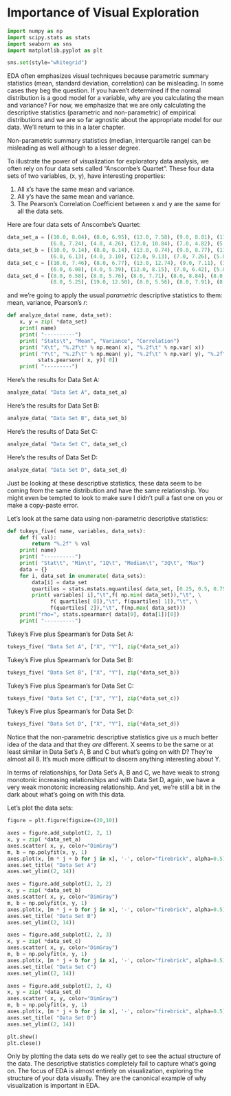 # Importance of Visual Exploration

```python
import numpy as np
import scipy.stats as stats
import seaborn as sns
import matplotlib.pyplot as plt

sns.set(style="whitegrid")
```

EDA often emphasizes visual techniques because parametric summary statistics (mean, standard deviation, correlation) can be misleading. In some cases they beg the question. If you haven't determined if the normal distribution is a good model for a variable, why are you calculating the mean and variance? For now, we emphasize that we are only calculating the descriptive statistics (parametric and non-parametric) of empirical distributions and we are so far agnostic about the appropriate model for our data. We'll return to this in a later chapter.

Non-parametric summary statistics (median, interquartile range) can be misleading as well although to a lesser degree. 

To illustrate the power of visualization for exploratory data analysis, we often rely on four data sets called "Anscombe's Quartet". These four data sets of two variables, (x, y), have interesting properties:

1. All x's have the same mean and variance.
2. All y's have the same mean and variance.
3. The Pearson's Correlation Coefficient between x and y are the same for all the data sets.


Here are four data sets of Anscombe's Quartet:

```python
data_set_a = [(10.0, 8.04), (8.0, 6.95), (13.0, 7.58), (9.0, 8.81), (11.0, 8.33), (14.0, 9.96), \
              (6.0, 7.24), (4.0, 4.26), (12.0, 10.84), (7.0, 4.82), (5.0, 5.68)]
data_set_b = [(10.0, 9.14), (8.0, 8.14), (13.0, 8.74), (9.0, 8.77), (11.0, 9.26), (14.0, 8.10), \
              (6.0, 6.13), (4.0, 3.10), (12.0, 9.13), (7.0, 7.26), (5.0, 4.74)]
data_set_c = [(10.0, 7.46), (8.0, 6.77), (13.0, 12.74), (9.0, 7.11), (11.0, 7.81), (14.0, 8.84), \
              (6.0, 6.08), (4.0, 5.39), (12.0, 8.15), (7.0, 6.42), (5.0, 5.73)]
data_set_d = [(8.0, 6.58), (8.0, 5.76), (8.0, 7.71), (8.0, 8.84), (8.0, 8.47), (8.0, 7.04), \
              (8.0, 5.25), (19.0, 12.50), (8.0, 5.56), (8.0, 7.91), (8.0, 6.89)]
```

and we're going to apply the usual *parametric* descriptive statistics to them: mean, variance, Pearson's $r$:

```python
def analyze_data( name, data_set):
    x, y = zip( *data_set)
    print( name)
    print( "----------")
    print( "Stats\t", "Mean", "Variance", "Correlation")
    print( "X\t", "%.2f\t" % np.mean( x), "%.2f\t" % np.var( x))
    print( "Y\t", "%.2f\t" % np.mean( y), "%.2f\t" % np.var( y), "%.2f" % \
          stats.pearsonr( x, y)[ 0])
    print( "---------")
```

Here's the results for Data Set A:

```python
analyze_data( "Data Set A", data_set_a)
```

Here's the results for Data Set B:

```python
analyze_data( "Data Set B", data_set_b)
```

Here's the results of Data Set C:

```python
analyze_data( "Data Set C", data_set_c)
```

Here's the results of Data Set D:

```python
analyze_data( "Data Set D", data_set_d)
```

Just be looking at these descriptive statistics, these data seem to be coming from the same distribution and have the same relationship. You might even be tempted to look to make sure I didn't pull a fast one on you or make a copy-paste error.

Let's look at the same data using non-parametric descriptive statistics:

```python
def tukeys_five( name, variables, data_sets):
    def f( val):
        return "%.2f" % val
    print( name)
    print( "----------")
    print( "Stat\t", "Min\t", "1Q\t", "Median\t", "3Q\t", "Max")
    data = {}
    for i, data_set in enumerate( data_sets):
        data[i] = data_set
        quartiles = stats.mstats.mquantiles( data_set, [0.25, 0.5, 0.75])    
        print( variables[ i],"\t",f( np.min( data_set)),"\t", \
              f( quartiles[ 0]),"\t", f(quartiles[ 1]),"\t", \
              f(quartiles[ 2]),"\t", f(np.max( data_set)))
    print("rho=", stats.spearmanr( data[0], data[1])[0])
    print( "----------")
```

Tukey's Five plus Spearman's for Data Set A:

```python
tukeys_five( "Data Set A", ["X", "Y"], zip(*data_set_a))
```

Tukey's Five plus Spearman's for Data Set B:

```python
tukeys_five( "Data Set B", ["X", "Y"], zip(*data_set_b))
```

Tukey's Five plus Spearman's for Data Set C:

```python
tukeys_five( "Data Set C", ["X", "Y"], zip(*data_set_c))
```

Tukey's Five plus Spearman's for Data Set D:

```python
tukeys_five( "Data Set D", ["X", "Y"], zip(*data_set_d))
```

Notice that the non-parametric descriptive statistics give us a much better idea of the data and that they *are* different.  X seems to be the same or at least similar in Data Set's A, B and C but what's going on with D? They're almost all 8. It's much more difficult to discern anything interesting about Y.

In terms of relationships, for Data Set's A, B and C, we have weak to strong monotonic increasing relationships and with Data Set D, again, we have a very weak monotonic increasing relationship. And yet, we're still a bit in the dark about what's going on with this data.

Let's plot the data sets:

```python
figure = plt.figure(figsize=(20,10))

axes = figure.add_subplot(2, 2, 1)
x, y = zip( *data_set_a)
axes.scatter( x, y, color="DimGray")
m, b = np.polyfit(x, y, 1)
axes.plot(x, [m * j + b for j in x], '-', color="firebrick", alpha=0.5)
axes.set_title( "Data Set A")
axes.set_ylim((2, 14))

axes = figure.add_subplot(2, 2, 2)
x, y = zip( *data_set_b)
axes.scatter( x, y, color="DimGray")
m, b = np.polyfit(x, y, 1)
axes.plot(x, [m * j + b for j in x], '-', color="firebrick", alpha=0.5)
axes.set_title( "Data Set B")
axes.set_ylim((2, 14))

axes = figure.add_subplot(2, 2, 3)
x, y = zip( *data_set_c)
axes.scatter( x, y, color="DimGray")
m, b = np.polyfit(x, y, 1)
axes.plot(x, [m * j + b for j in x], '-', color="firebrick", alpha=0.5)
axes.set_title( "Data Set C")
axes.set_ylim((2, 14))

axes = figure.add_subplot(2, 2, 4)
x, y = zip( *data_set_d)
axes.scatter( x, y, color="DimGray")
m, b = np.polyfit(x, y, 1)
axes.plot(x, [m * j + b for j in x], '-', color="firebrick", alpha=0.5)
axes.set_title( "Data Set D")
axes.set_ylim((2, 14))

plt.show()
plt.close()
```

Only by plotting the data sets do we really get to see the actual structure of the data. The descriptive statistics completely fail to capture what's going on. The focus of EDA is almost entirely on visualization, exploring the structure of your data visually. They are the canonical example of why visualization is important in EDA.
